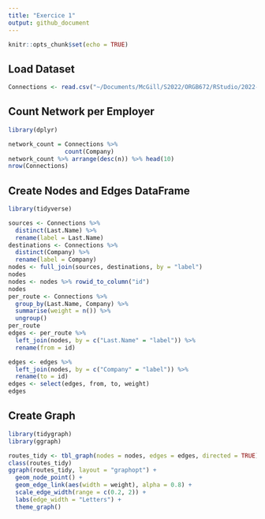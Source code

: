 ```yaml
---
title: "Exercice 1"
output: github_document
---
```


```r
knitr::opts_chunk$set(echo = TRUE)
```

## Load Dataset
```r
Connections <- read.csv("~/Documents/McGill/S2022/ORGB672/RStudio/2022-ona-assignments/Connections.csv")
```

## Count Network per Employer
```r
library(dplyr)
```
```r
network_count = Connections %>% 
                count(Company)
network_count %>% arrange(desc(n)) %>% head(10)
nrow(Connections)
```
## Create Nodes and Edges DataFrame
```r
library(tidyverse)
```
```r
sources <- Connections %>%
  distinct(Last.Name) %>%
  rename(label = Last.Name)
destinations <- Connections %>%
  distinct(Company) %>%
  rename(label = Company)
nodes <- full_join(sources, destinations, by = "label")
nodes
nodes <- nodes %>% rowid_to_column("id")
nodes
per_route <- Connections %>%  
  group_by(Last.Name, Company) %>%
  summarise(weight = n()) %>% 
  ungroup()
per_route
edges <- per_route %>% 
  left_join(nodes, by = c("Last.Name" = "label")) %>% 
  rename(from = id)

edges <- edges %>% 
  left_join(nodes, by = c("Company" = "label")) %>% 
  rename(to = id)
edges <- select(edges, from, to, weight)
edges
```

## Create Graph
```r
library(tidygraph)
library(ggraph)
```
```r
routes_tidy <- tbl_graph(nodes = nodes, edges = edges, directed = TRUE)
class(routes_tidy)
ggraph(routes_tidy, layout = "graphopt") + 
  geom_node_point() +
  geom_edge_link(aes(width = weight), alpha = 0.8) + 
  scale_edge_width(range = c(0.2, 2)) +
  labs(edge_width = "Letters") +
  theme_graph()
```


